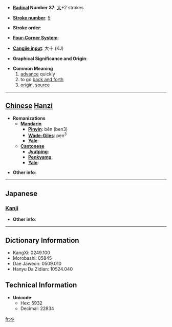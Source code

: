 * '''[[Wiktionary:Chinese radical index| Radical]] Number 37''': [[Wiktionary:Chinese radical index 大|大]]+2 strokes

* '''[[Wiktionary:Chinese total strokes index|Stroke number]]''': [[Wiktionary:Chinese total strokes index 5|5]]

* '''Stroke order''': 

* '''[[Wiktionary:Chinese four corner index|Four-Corner System]]''': 

* '''[[Wiktionary:Chinese Cangjie index|Cangjie input]]''': 大十 (KJ)

* '''Graphical Significance and Origin''': 

* '''Common Meaning'''
*#[[advance]] quickly
*# to go [[back and forth]]
*# [[origin]], [[source]]


----

== [[Chinese]] [[Hanzi]] ==

* '''Romanizations'''
** '''[[Mandarin]]'''
*** '''[[Pinyin]]''': běn (ben3)
*** '''[[Wade-Giles]]''': pen<sup>3</sup>
*** '''[[Yale]]''': 
** '''[[Cantonese]]'''
*** '''[[Jyutping]]''':
*** '''[[Penkyamp]]''': 
*** '''[[Yale]]''': 

* '''Other info''': 

----

==Japanese==
===[[Kanji]]===
{{kanji|on readings=[[とう]] (tō), [[ほん]] (hon)|kun readings=[[すすむ]] (susumu)}}

* '''Other info''':  

----

== Dictionary Information ==

* KangXi: 0249.100
* Morobashi: 05845
* Dae Jaweon: 0509.010
* Hanyu Da Zidian: 10524.040

== Technical Information ==

* '''Unicode''':
** Hex: 5932
** Decimal: 22834

[[fr:夲]]